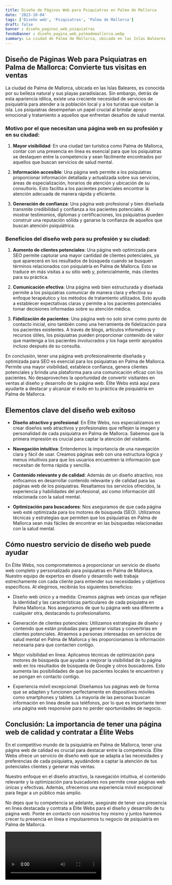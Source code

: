 ```yaml
---
title: Diseño de Páginas Web para Psiquiatras en Palma de Mallorca
date: '2023-10-04'
tags: ['Diseño web', 'Psiquiatras', 'Palma de Mallorca']
draft: false
banner : diseño_paginas_web_psiquiatras
fondoBanner : diseño_pagina_web_palmademallorca.webp
summary: La ciudad de Palma de Mallorca, ubicada en las Islas Baleares, es conocida por su belleza natural y sus playas paradisíacas. Sin embargo, detrás de esta apariencia idílica, existe una creciente necesidad de servicios de psiquiatría para atender a la población local y a los turistas que visitan la isla. Los psiquiatras desempeñan un papel crucial al brindar apoyo emocional y tratamiento a aquellos que enfrentan desafíos de salud mental.
---
```


## **Diseño de Páginas Web para Psiquiatras en Palma de Mallorca: Convierte tus visitas en ventas**

La ciudad de Palma de Mallorca, ubicada en las Islas Baleares, es conocida por su belleza natural y sus playas paradisíacas. Sin embargo, detrás de esta apariencia idílica, existe una creciente necesidad de servicios de psiquiatría para atender a la población local y a los turistas que visitan la isla. Los psiquiatras desempeñan un papel crucial al brindar apoyo emocional y tratamiento a aquellos que enfrentan desafíos de salud mental.

### Motivo por el que necesitan una página web en su profesión y en su ciudad:

1. **Mayor visibilidad**: En una ciudad tan turística como Palma de Mallorca, contar con una presencia en línea es esencial para que los psiquiatras se destaquen entre la competencia y sean fácilmente encontrados por aquellos que buscan servicios de salud mental.

2. **Información accesible**: Una página web permite a los psiquiatras proporcionar información detallada y actualizada sobre sus servicios, áreas de especialización, horarios de atención y ubicación de su consultorio. Esto facilita a los pacientes potenciales encontrar la atención adecuada de manera rápida y eficiente.

3. **Generación de confianza**: Una página web profesional y bien diseñada transmite credibilidad y confianza a los pacientes potenciales. Al mostrar testimonios, diplomas y certificaciones, los psiquiatras pueden construir una reputación sólida y ganarse la confianza de aquellos que buscan atención psiquiátrica.

### Beneficios del diseño web para su profesión y su ciudad:

1. **Aumento de clientes potenciales**: Una página web optimizada para SEO permite capturar una mayor cantidad de clientes potenciales, ya que aparecerá en los resultados de búsqueda cuando se busquen términos relacionados con psiquiatría en Palma de Mallorca. Esto se traduce en más visitas a su sitio web y, potencialmente, más clientes para su práctica.

2. **Comunicación efectiva**: Una página web bien estructurada y diseñada permite a los psiquiatras comunicar de manera clara y efectiva su enfoque terapéutico y los métodos de tratamiento utilizados. Esto ayuda a establecer expectativas claras y permite a los pacientes potenciales tomar decisiones informadas sobre su atención médica.

3. **Fidelización de pacientes**: Una página web no solo sirve como punto de contacto inicial, sino también como una herramienta de fidelización para los pacientes existentes. A través de blogs, artículos informativos y recursos útiles, los psiquiatras pueden proporcionar contenido de valor que mantenga a los pacientes involucrados y los haga sentir apoyados incluso después de su consulta.

En conclusión, tener una página web profesionalmente diseñada y optimizada para SEO es esencial para los psiquiatras en Palma de Mallorca. Permite una mayor visibilidad, establece confianza, genera clientes potenciales y brinda una plataforma para una comunicación eficaz con los pacientes. No desaproveches la oportunidad de convertir visitantes en ventas al diseño y desarrollo de tu página web. Élite Webs está aquí para ayudarte a destacar y alcanzar el éxito en tu práctica de psiquiatría en Palma de Mallorca.

<GifSeo />

<Cta />

## Elementos clave del diseño web exitoso

- **Diseño atractivo y profesional**: En Élite Webs, nos especializamos en crear diseños web atractivos y profesionales que reflejen la imagen y personalidad de cada psiquiatra en Palma de Mallorca. Sabemos que la primera impresión es crucial para captar la atención del visitante.

- **Navegación intuitiva**: Entendemos la importancia de una navegación clara y fácil de usar. Creamos páginas web con una estructura lógica y menus intuitivos para que los usuarios encuentren la información que necesitan de forma rápida y sencilla.

- **Contenido relevante y de calidad**: Además de un diseño atractivo, nos enfocamos en desarrollar contenido relevante y de calidad para las páginas web de los psiquiatras. Resaltamos los servicios ofrecidos, la experiencia y habilidades del profesional, así como información útil relacionada con la salud mental.

- **Optimización para buscadores**: Nos aseguramos de que cada página web esté optimizada para los motores de búsqueda (SEO). Utilizamos técnicas y estrategias que permiten que los psiquiatras en Palma de Mallorca sean más fáciles de encontrar en las búsquedas relacionadas con la salud mental.

## Cómo nuestro servicio de diseño web puede ayudar

En Élite Webs, nos comprometemos a proporcionar un servicio de diseño web completo y personalizado para psiquiatras en Palma de Mallorca. Nuestro equipo de expertos en diseño y desarrollo web trabaja estrechamente con cada cliente para entender sus necesidades y objetivos específicos. Al elegirnos, recibirás los siguientes beneficios:

- Diseño web único y a medida: Creamos páginas web únicas que reflejan la identidad y las características particulares de cada psiquiatra en Palma Mallorca. Nos aseguramos de que tu página web sea diferente a cualquier otra, destacando tu profesionalismo.

- Generación de clientes potenciales: Utilizamos estrategias de diseño y contenido que están probadas para generar visitas y convertirlas en clientes potenciales. Atraemos a personas interesadas en servicios de salud mental en Palma de Mallorca y les proporcionamos la información necesaria para que contacten contigo.

- Mejor visibilidad en línea: Aplicamos técnicas de optimización para motores de búsqueda que ayudan a mejorar la visibilidad de tu página web en los resultados de búsqueda de Google y otros buscadores. Esto aumenta las posibilidades de que los pacientes locales te encuentren y se pongan en contacto contigo.

- Experiencia móvil excepcional: Diseñamos tus páginas web de forma que se adapten y funcionen perfectamente en dispositivos móviles como smartphones y tablets. La mayoría de las personas buscan información en línea desde sus teléfonos, por lo que es importante tener una página web responsive para no perder oportunidades de negocio.

## Conclusión: La importancia de tener una página web de calidad y contratar a Élite Webs

En el competitivo mundo de la psiquiatría en Palma de Mallorca, tener una página web de calidad es crucial para destacar entre la competencia. Élite Webs ofrece un servicio de diseño web que se adapta a las necesidades y preferencias de cada psiquiatra, ayudándote a captar la atención de tus potenciales clientes y generar más ventas.

Nuestro enfoque en el diseño atractivo, la navegación intuitiva, el contenido relevante y la optimización para buscadores nos permite crear páginas web únicas y efectivas. Además, ofrecemos una experiencia móvil excepcional para llegar a un público más amplio.

No dejes que tu competencia se adelante, asegúrate de tener una presencia en línea destacada y contrata a Élite Webs para el diseño y desarrollo de tu página web. Ponte en contacto con nosotros hoy mismo y juntos haremos crecer tu presencia en línea e impulsaremos tu negocio de psiquiatría en Palma de Mallorca.

<Video />

<CtaBot job='Psiquiatras' city='Palma de Mallorca'/>

<Gmaps query='Palma de Mallorca+españa+maps' />